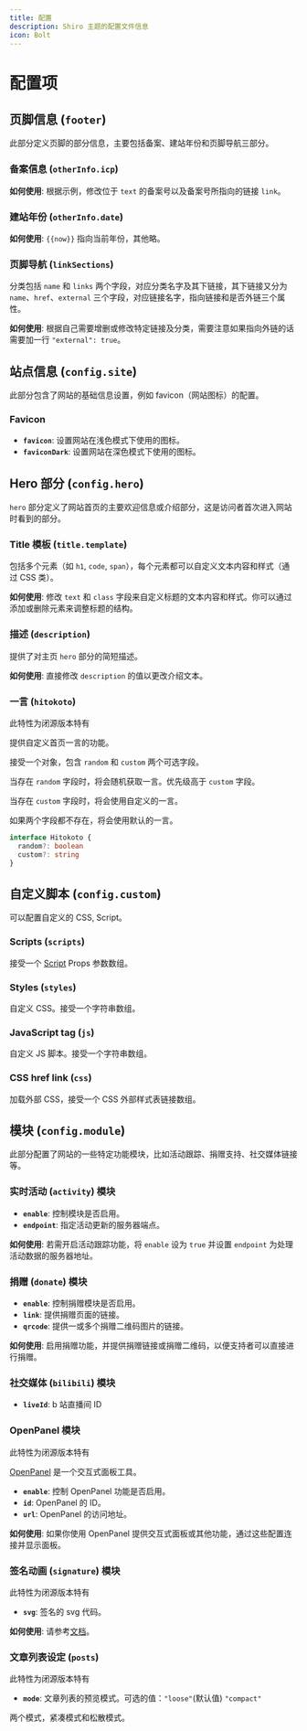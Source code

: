 ```yaml
---
title: 配置
description: Shiro 主题的配置文件信息
icon: Bolt
---
```


# 配置项

## 页脚信息 (`footer`)

此部分定义页脚的部分信息，主要包括备案、建站年份和页脚导航三部分。

### 备案信息 (`otherInfo.icp`)

**如何使用**: 根据示例，修改位于 `text` 的备案号以及备案号所指向的链接 `link`。

### 建站年份 (`otherInfo.date`)

**如何使用**: `{{now}}` 指向当前年份，其他略。

### 页脚导航 (`linkSections`)

分类包括 `name` 和 `links` 两个字段，对应分类名字及其下链接，其下链接又分为 `name`、`href`、`external` 三个字段，对应链接名字，指向链接和是否外链三个属性。

**如何使用**: 根据自己需要增删或修改特定链接及分类，需要注意如果指向外链的话需要加一行 `"external": true`。

## 站点信息 (`config.site`)

此部分包含了网站的基础信息设置，例如 favicon（网站图标）的配置。

### Favicon

- **`favicon`**: 设置网站在浅色模式下使用的图标。
- **`faviconDark`**: 设置网站在深色模式下使用的图标。

## Hero 部分 (`config.hero`)

`hero` 部分定义了网站首页的主要欢迎信息或介绍部分，这是访问者首次进入网站时看到的部分。

### Title 模板 (`title.template`)

包括多个元素（如 `h1`, `code`, `span`），每个元素都可以自定义文本内容和样式（通过 CSS 类）。

**如何使用**: 修改 `text` 和 `class` 字段来自定义标题的文本内容和样式。你可以通过添加或删除元素来调整标题的结构。

### 描述 (`description`)

提供了对主页 `hero` 部分的简短描述。

**如何使用**: 直接修改 `description` 的值以更改介绍文本。

### 一言 (`hitokoto`)

<Callout type="warn">
此特性为闭源版本特有
</Callout>  

提供自定义首页一言的功能。

接受一个对象，包含 `random` 和 `custom` 两个可选字段。

当存在 `random` 字段时，将会随机获取一言。优先级高于 `custom` 字段。

当存在 `custom` 字段时，将会使用自定义的一言。

如果两个字段都不存在，将会使用默认的一言。

```ts
interface Hitokoto {
  random?: boolean
  custom?: string
}
```

## 自定义脚本 (`config.custom`)

可以配置自定义的 CSS, Script。

### Scripts (`scripts`)

接受一个 [Script](https://nextjs.org/docs/app/api-reference/components/script#props) Props 参数数组。

### Styles (`styles`)

自定义 CSS。接受一个字符串数组。

### JavaScript tag (`js`)

自定义 JS 脚本。接受一个字符串数组。

### CSS href link (`css`)

加载外部 CSS，接受一个 CSS 外部样式表链接数组。

## 模块 (`config.module`)

此部分配置了网站的一些特定功能模块，比如活动跟踪、捐赠支持、社交媒体链接等。

### 实时活动 (`activity`) 模块

- **`enable`**: 控制模块是否启用。
- **`endpoint`**: 指定活动更新的服务器端点。

**如何使用**: 若需开启活动跟踪功能，将 `enable` 设为 `true` 并设置 `endpoint` 为处理活动数据的服务器地址。

### 捐赠 (`donate`) 模块

- **`enable`**: 控制捐赠模块是否启用。
- **`link`**: 提供捐赠页面的链接。
- **`qrcode`**: 提供一或多个捐赠二维码图片的链接。

**如何使用**: 启用捐赠功能，并提供捐赠链接或捐赠二维码，以便支持者可以直接进行捐赠。

### 社交媒体 (`bilibili`) 模块

- **`liveId`**: b 站直播间 ID

### OpenPanel 模块

<Callout type="warn">
此特性为闭源版本特有
</Callout>

[OpenPanel](https://openpanel.dev) 是一个交互式面板工具。

- **`enable`**: 控制 OpenPanel 功能是否启用。
- **`id`**: OpenPanel 的 ID。
- **`url`**: OpenPanel 的访问地址。

**如何使用**: 如果你使用 OpenPanel 提供交互式面板或其他功能，通过这些配置连接并显示面板。

### 签名动画 (`signature`) 模块

<Callout type="warn">
此特性为闭源版本特有
</Callout>

- **`svg`**: 签名的 svg 代码。

**如何使用**: 请参考[文档](extra#%E7%AD%BE%E5%90%8D%E5%8A%A8%E7%94%BB-)。

### 文章列表设定 (`posts`)

<Callout type="warn">
此特性为闭源版本特有
</Callout>

- **`mode`**: 文章列表的预览模式。可选的值：`"loose"`(默认值) `"compact"`

两个模式，紧凑模式和松散模式。